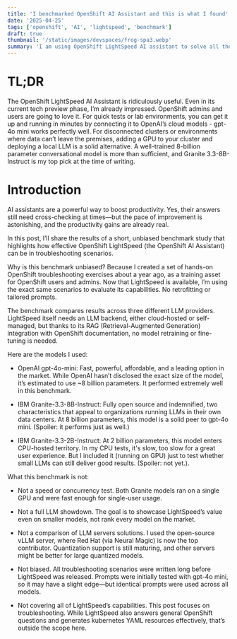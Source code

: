 ```yaml
---
title: 'I benchmarked OpenShift AI Assistant and this is what I found'
date: '2025-04-25'
tags: ['openshift', 'AI', 'lightspeed', 'benchmark']
draft: true
thumbnail: '/static/images/devspaces/frog-spa3.webp'
summary: 'I am using OpenShift LightSpeed AI assistant to solve all the exercises of a troubleshooting tutorial I created last year, and the results are insane.'
---
```


# TL;DR

The OpenShift LightSpeed AI Assistant is ridiculously useful.
Even in its current tech preview phase, I’m already impressed.
OpenShift admins and users are going to love it.
For quick tests or lab environments, you can get it up and running in
minutes by connecting it to OpenAI’s cloud models - gpt-4o mini works perfectly well.
For disconnected clusters or environments where data can’t leave the premises,
adding a GPU to your cluster and deploying a local LLM is a solid alternative.
A well-trained 8-billion parameter conversational model is more than
sufficient, and Granite 3.3-8B-Instruct is my top pick at the time of writing.

<TOCInline toc={props.toc} asDisclosure />

# Introduction

AI assistants are a powerful way to boost productivity.
Yes, their answers still need cross-checking at times—but the pace of improvement is astonishing, and the productivity gains are already real.

In this post, I’ll share the results of a short, unbiased benchmark study that highlights how effective
OpenShift LightSpeed (the OpenShift AI Assistant) can be in troubleshooting scenarios.

Why is this benchmark unbiased? Because I created a set of hands-on OpenShift troubleshooting exercises about a year ago,
as a training asset for OpenShift users and admins.
Now that LightSpeed is available, I’m using the exact same scenarios to evaluate its capabilities. No retrofitting or tailored prompts.

The benchmark compares results across three different LLM providers.
LightSpeed itself needs an LLM backend, either cloud-hosted or self-managed, but thanks to its
RAG (Retrieval-Augmented Generation) integration with OpenShift documentation, no model retraining or fine-tuning is needed.

Here are the models I used:

- OpenAI gpt-4o-mini: Fast, powerful, affordable, and a leading option in the market. While OpenAI hasn’t disclosed the exact size of the model, it’s estimated to use ~8 billion parameters. It performed extremely well in this benchmark.

- IBM Granite-3.3-8B-Instruct: Fully open source and indemnified, two characteristics that appeal to organizations running LLMs in their own data centers. At 8 billion parameters, this model is a solid peer to gpt-4o mini. (Spoiler: it performs just as well.)

- IBM Granite-3.3-2B-Instruct: At 2 billion parameters, this model enters CPU-hosted territory. In my CPU tests, it's slow, too slow for a great user experience. But I included it (running on GPU) just to test whether small LLMs can still deliver good results. (Spoiler: not yet.).

What this benchmark is not:

- Not a speed or concurrency test. Both Granite models ran on a single GPU and were fast enough for single-user usage.

- Not a full LLM showdown. The goal is to showcase LightSpeed’s value even on smaller models, not rank every model on the market.

- Not a comparison of LLM servers solutions. I used the open-source vLLM server, where Red Hat (via Neural Magic) is now the top contributor. Quantization support is still maturing, and other servers might be better for large quantized models.

- Not biased. All troubleshooting scenarios were written long before LightSpeed was released. Prompts were initially tested with gpt-4o mini, so it may have a slight edge—but identical prompts were used across all models.

- Not covering all of LightSpeed’s capabilities. This post focuses on troubleshooting. While LightSpeed also answers general OpenShift questions and generates kubernetes YAML resources effectively, that’s outside the scope here.
